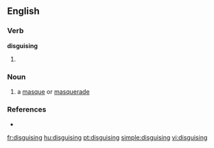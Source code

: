 ==English==
{{webster}}
===Verb===
'''disguising'''

# {{present participle of|[[disguise]]}}
===Noun===
{{en-noun}}
# a [[masque]] or [[masquerade]]
===References===
* {{R:Webster 1913|disguising}}

[[fr:disguising]]
[[hu:disguising]]
[[pt:disguising]]
[[simple:disguising]]
[[vi:disguising]]